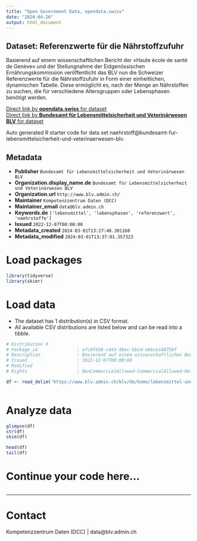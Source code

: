 ```yaml
---
title: "Open Government Data, opendata.swiss"
date: "2024-04-26"
output: html_document
---
```


## Dataset: Referenzwerte für die Nährstoffzufuhr

Basierend auf einem wissenschaftlichen Bericht der «Haute école de santé de Genève» und der Stellungnahme der Eidgenössischen Ernährungskommission veröffentlicht das BLV nun die Schweizer Referenzwerte für die Nährstoffzufuhr in Form einer einheitlichen, dynamischen Tabelle. Diese ermöglicht es, nach der Menge an Nährstoffen zu suchen, die für verschiedene Altersgruppen oder Lebensphasen benötigt werden.

[Direct link by **opendata.swiss** for dataset](https://opendata.swiss/de/dataset/naehrstoff)<br>
[Direct link by **Bundesamt für Lebensmittelsicherheit und Veterinärwesen BLV** for dataset](https://www.blv.admin.ch/blv/de/home/lebensmittel-und-ernaehrung/ernaehrung/empfehlungen-informationen/naehrstoffe/naehrstoffzufuhr-dynamische-tabelle.html)

Auto generated R starter code for data set naehrstoff@bundesamt-fur-lebensmittelsicherheit-und-veterinaerwesen-blv.

## Metadata

- **Publisher** `Bundesamt für Lebensmittelsicherheit und Veterinärwesen BLV`
- **Organization.display_name.de** `Bundesamt für Lebensmittelsicherheit und Veterinärwesen BLV`
- **Organization.url** `http://www.blv.admin.ch/`
- **Maintainer** `Kompetenzzentrum Daten (DCC)`
- **Maintainer_email** `data@blv.admin.ch`
- **Keywords.de** `['lebensmittel', 'lebensphasen', 'referenzwert', 'naehrstoffe']`
- **Issued** `2022-12-07T00:00:00`
- **Metadata_created** `2024-03-01T13:27:46.301168`
- **Metadata_modified** `2024-03-01T13:37:01.357323`


# Load packages

```r

library(tidyverse)
library(skimr)

```

# Load data

-   The dataset has 1 distribution(s) in CSV format.
-   All available CSV distributions are listed below and can be read into a tibble.

```r

# Distribution 0
# Package_id               : a7c0f438-cd43-4bec-bbcd-ebbce14875bf
# Description              : Basierend auf einem wissenschaftlichen Bericht der «Haute école de santé de Genève» und der Stellungnahme der Eidgenössischen Ernährungskommission veröffentlicht das BLV nun die Schweizer Referenzwerte für die Nährstoffzufuhr in Form einer einheitlichen, dynamischen Tabelle. Diese ermöglicht es, nach der Menge an Nährstoffen zu suchen, die für verschiedene Altersgruppen oder Lebensphasen benötigt werden.
# Issued                   : 2022-12-07T00:00:00
# Modified                 : 
# Rights                   : NonCommercialAllowed-CommercialAllowed-ReferenceRequired

df <- read_delim('https://www.blv.admin.ch/blv/de/home/lebensmittel-und-ernaehrung/ernaehrung/empfehlungen-informationen/naehrstoffe/naehrstoffzufuhr-dynamische-tabelle.html')



```

# Analyze data

```r

glimpse(df)
str(df)
skim(df)

head(df)
tail(df)

```

# Continue your code here...

```r

```

------------------------------------------------------------------------

# Contact

Kompetenzzentrum Daten (DCC) | data@blv.admin.ch
